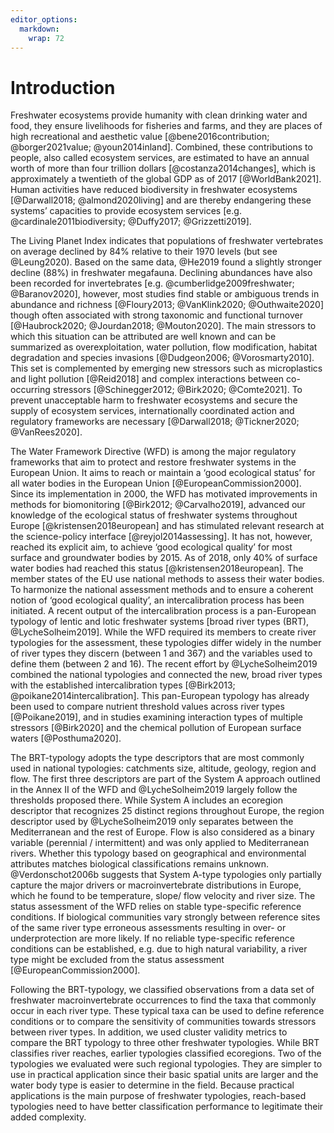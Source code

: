 ```yaml
---
editor_options: 
  markdown: 
    wrap: 72
---
```


# Introduction

<!-- Freshwater ecosystems need regulatory oversight -->

Freshwater ecosystems provide humanity with clean drinking water and
food, they ensure livelihoods for fisheries and farms, and they are
places of high recreational and aesthetic value [@bene2016contribution;
@borger2021value; @youn2014inland]. Combined, these contributions to
people, also called ecosystem services, are estimated to have an annual
worth of more than four trillion dollars [@costanza2014changes], which
is approximately a twentieth of the global GDP as of 2017
[@WorldBank2021]. Human activities have reduced biodiversity in
freshwater ecosystems [@Darwall2018; @almond2020living] and are thereby
endangering these systems' capacities to provide ecosystem services
[e.g. @cardinale2011biodiversity; @Duffy2017; @Grizzetti2019].

The Living Planet Index indicates that populations of freshwater
vertebrates on average declined by 84% relative to their 1970 levels
(but see @Leung2020). Based on the same data, @He2019 found a slightly
stronger decline (88%) in freshwater megafauna. Declining abundances
have also been recorded for invertebrates [e.g.
@cumberlidge2009freshwater; @Baranov2020], however, most studies find
stable or ambiguous trends in abundance and richness [@Floury2013;
@VanKlink2020; @Outhwaite2020] though often associated with strong
taxonomic and functional turnover [@Haubrock2020; @Jourdan2018;
@Mouton2020]. The main stressors to which this situation can be
attributed are well known and can be summarized as overexploitation,
water pollution, flow modification, habitat degradation and species
invasions [@Dudgeon2006; @Vorosmarty2010]. This set is complemented by
emerging new stressors such as microplastics and light pollution
[@Reid2018] and complex interactions between co-occurring stressors
[@Schinegger2012; @Birk2020; @Comte2021]. To prevent unacceptable harm
to freshwater ecosystems and secure the supply of ecosystem services,
internationally coordinated action and regulatory frameworks are
necessary [@Darwall2018; @Tickner2020; @VanRees2020].

<!-- WFD       -->

The Water Framework Directive (WFD) is among the major regulatory
frameworks that aim to protect and restore freshwater systems in the
European Union. It aims to reach or maintain a 'good ecological status'
for all water bodies in the European Union [@EuropeanCommission2000].
Since its implementation in 2000, the WFD has motivated improvements in
methods for biomonitoring [@Birk2012; @Carvalho2019], advanced our
knowledge of the ecological status of freshwater systems throughout
Europe [@kristensen2018european] and has stimulated relevant research at
the science-policy interface [@reyjol2014assessing]. It has not,
however, reached its explicit aim, to achieve 'good ecological quality'
for most surface and groundwater bodies by 2015. As of 2018, only 40% of
surface water bodies had reached this status [@kristensen2018european].
The member states of the EU use national methods to assess their water
bodies. To harmonize the national assessment methods and to ensure a
coherent notion of 'good ecological quality', an intercalibration
process has been initiated. A recent output of the intercalibration
process is a pan-European typology of lentic and lotic freshwater
systems [broad river types (BRT), @LycheSolheim2019]. While the WFD
required its members to create river typologies for the assessment,
these typologies differ widely in the number of river types they discern
(between 1 and 367) and the variables used to define them (between 2 and
16). The recent effort by @LycheSolheim2019 combined the national
typologies and connected the new, broad river types with the established
intercalibration types [@Birk2013; @poikane2014intercalibration]. This
pan-European typology has already been used to compare nutrient
threshold values across river types [@Poikane2019], and in studies
examining interaction types of multiple stressors [@Birk2020] and the
chemical pollution of European surface waters [@Posthuma2020].

<!-- Not biologically validated  -->

The BRT-typology adopts the type descriptors that are most commonly used
in national typologies: catchments size, altitude, geology, region and
flow. The first three descriptors are part of the System A approach
outlined in the Annex II of the WFD and @LycheSolheim2019 largely follow
the thresholds proposed there. While System A includes an ecoregion
descriptor that recognizes 25 distinct regions throughout Europe, the
region descriptor used by @LycheSolheim2019 only separates between the
Mediterranean and the rest of Europe. Flow is also considered as a
binary variable (perennial / intermittent) and was only applied to
Mediterranean rivers. Whether this typology based on geographical and
environmental attributes matches biological classifications remains
unknown. @Verdonschot2006b suggests that System A-type typologies only
partially capture the major drivers or macroinvertebrate distributions
in Europe, which he found to be temperature, slope/ flow velocity and
river size. The status assessment of the WFD relies on stable
type-specific reference conditions. If biological communities vary
strongly between reference sites of the same river type erroneous
assessments resulting in over- or underprotection are more likely. If no
reliable type-specific reference conditions can be established, e.g. due
to high natural variability, a river type might be excluded from the
status assessment [@EuropeanCommission2000].

```{=html}
<!--
Until now, it has not been evaluated, whether biological assemblages at least-impacted sites differ between the proposed broad river types and whether they are homogeneous within them.
While this is generally among the most important considerations when creating a typology [@Melles2014], it is especially important for the WFD because it relies on the reference condition approach.
In this approach, a site's ecological status is evaluated by comparing it with that of least-impacted reference sites within the same river type [@resh1993freshwater; @wright2000assessing].
The larger the difference between the reference and the test site, the worse the assessment.
Therefore, the spatial stability of reference states is crucial to the validity of this approach [@Statzner2001].
The typology of @LycheSolheim2019 largely follows the System A approach of the WFD in which ecoregion, altitude, geology and catchment size are used to classify river segments. 
Earlier studies [e.g. @Verdonschot2006b] suggest that other variables might be more strongly related to the distribution of different taxa and @Borgwardt2019 showed that one of the proposed categories (BRT1-Very Large rivers) could be further divided into seven different types with distinct assemblages of benthic invertebrates.
-->
```
<!-- What we did  -->

Following the BRT-typology, we classified observations from a data set
of freshwater macroinvertebrate occurrences to find the taxa that
commonly occur in each river type. These typical taxa can be used to
define reference conditions or to compare the sensitivity of communities
towards stressors between river types. In addition, we used cluster
validity metrics to compare the BRT typology to three other freshwater
typologies. While BRT classifies river reaches, earlier typologies
classified ecoregions. Two of the typologies we evaluated were such
regional typologies. They are simpler to use in practical application
since their basic spatial units are larger and the water body type is
easier to determine in the field. Because practical applications is the
main purpose of freshwater typologies, reach-based typologies need to
have better classification performance to legitimate their added
complexity.

```{=html}
<!-- 
We evaluate whether assemblages of freshwater macroinvertebrates at
least-impacted sites follow the typology proposed by @LycheSolheim2019.
To this end, we evaluate its merits as a classification of sampling
sites and compare it to other freshwater typologies based on cluster
validity criteria. Additionally, we provide lists of very common
(henceforth typical) and indicator taxa for the individual broad river
types. The difference between the two categories is that good indicators
are often rare species [@chytry2002determination; @tichy2006statistical;
@Caceres2009] which are not well suited to describe reference states.
Thus, while the indicator taxa are indicative of a river type the
typical taxa are closer to what one might reasonably expect to find
within a sample from the river type. Note that @LycheSolheim2019 first
derived 20 BRTs and then reduced them to 12 by combining several river
types with few realizations. As previous publications have used both
(e.g. @Posthuma2020 used BRT12 and @Poikane2019 used BRT20) we will
consider both in the following.
-->
```
